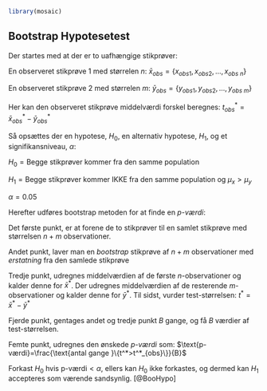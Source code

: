 ```r
library(mosaic)
```
## Bootstrap Hypotesetest

Der startes med at der er to uafhængige stikprøver: 

En observeret stikprøve 1 med størrelen _n_: $\bar{x}_{obs}=\{x_{obs1},x_{obs2},...,x_{obs~n}\}$


En observeret stikprøve 2 med størrelen _m_: $\bar{y}_{obs}=\{y_{obs1},y_{obs2},...,y_{obs~m}\}$ 


Her kan den observeret stikprøve middelværdi forskel beregnes: $t^*_{obs}=\bar{x}^*_{obs}-\bar{y}^*_{obs}$

Så opsættes der en hypotese, $H_0$, en alternativ hypotese, $H_1$, og et signifikansniveau, $\alpha$:

$H_0=\text{Begge stikprøver kommer fra den samme population}$


$H_1=\text{Begge stikprøver kommer IKKE fra den samme population og } \mu_x>\mu_y$


$\alpha=0.05$


Herefter udføres bootstrap metoden for at finde en _p-værdi_:


Det første punkt, er at forene de to stikprøver til en samlet stikprøve med størrelsen $n+m$ observationer.


Andet punkt, laver man en _bootstrap_ stikprøve af $n+m$ observationer med _erstatning_ fra den samlede stikprøve


Tredje punkt, udregnes middelværdien af de første _n_-observationer og kalder denne for $\bar{x}^*$. Der udregnes middelværdien af de resterende _m_-observationer og kalder denne for $\bar{y}^*$. Til sidst, vurder test-størrelsen: $t^*=\bar{x}^*-\bar{y}^*$


Fjerde punkt, gentages andet og tredje punkt _B_ gange, og få _B_ værdier af test-størrelsen.


Femte punkt, udregnes den ønskede _p-værdi_ som: $\text{p-værdi}=\frac{\text{antal gange }\{t^*>t^*_{obs}\}}{B}$


Forkast $H_0$ hvis $\text{p-værdi}<\alpha$, ellers kan $H_0$ ikke forkastes, og dermed kan $H_1$ accepteres som værende sandsynlig.
[@BooHypo] 

